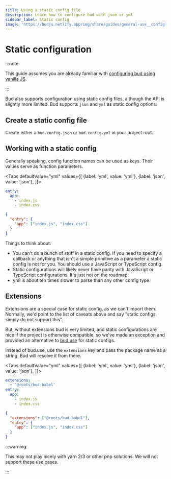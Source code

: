 ```yaml
---
title: Using a static config file
description: Learn how to configure bud with json or yml
sidebar_label: Static config
image: 'https://budjs.netlify.app/img/share/guides/general-use__config-static.png'
---
```



# Static configuration

:::note

This guide assumes you are already familiar with [configuring bud using vanilla JS](/guides/getting-started/config).

:::

Bud also supports configuration using static config files, although the API is slightly more limited. Bud supports `json` and `yml` as static config options.

## Create a static config file

Create either a `bud.config.json` or `bud.config.yml` in your project root.

## Working with a static config

Generally speaking, config function names can be used as keys. Their values serve as function parameters.

<Tabs
  defaultValue="yml"
  values={[
    {label: 'yml', value: 'yml'},
    {label: 'json', value: 'json'},
  ]}>
  <TabItem value="yml">

```yml title="bud.config.yml"
entry:
  app:
    - index.js
    - index.css
```

  </TabItem>
  <TabItem value="json">

```json title="bud.config.json"
{
  "entry": {
    "app": ["index.js", "index.css"]
  }
}
```

  </TabItem>
</Tabs>

Things to think about:

- You can't do a bunch of stuff in a static config. If you need to specify a callback or anything that isn't a simple primitive as a parameter a static config is not for you. You should use a JavaScript or TypeScript config.
- Static configurations will likely never have parity with JavaScript or TypeScript configurations. It's just not on the roadmap.
- yml is about ten times slower to parse than any other config type.

## Extensions

Extensions are a special case for static config, as we can't import them. Normally, we'd point to the list of caveats above and say "static configs simply do not support this".

But, without extensions bud is very limited, and static configurations are nice if the project is otherwise compatible, so we've made an exception and provided an alternative to [bud.use](/docs/bud.use) for static configs.

Instead of bud.use, use the `extensions` key and pass the package name as a string. Bud will resolve it from there.

<Tabs
  defaultValue="yml"
  values={[
    {label: 'yml', value: 'yml'},
    {label: 'json', value: 'json'},
  ]}>
  <TabItem value="yml">

```yml title="bud.config.yml"
extensions:
  - '@roots/bud-babel'
entry:
  app:
    - index.js
    - index.css
```

  </TabItem>
  <TabItem value="json">

```json title="bud.config.json"
{
  "extensions": ["@roots/bud-babel"],
  "entry": {
    "app": ["index.js", "index.css"]
  }
}
```

  </TabItem>
</Tabs>

:::warning

This may not play nicely with yarn 2/3 or other pnp solutions. We will not support these use cases.

:::
